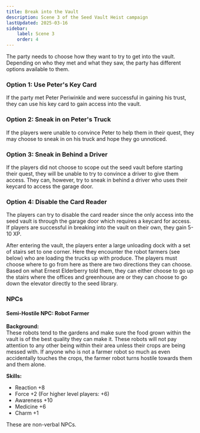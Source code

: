 ```yaml
---
title: Break into the Vault
description: Scene 3 of the Seed Vault Heist campaign
lastUpdated: 2025-03-16
sidebar:
    label: Scene 3
    order: 4
---
```


The party needs to choose how they want to try to get into the vault. Depending on who they met and what they saw, the party has different options available to them.

### Option 1: Use Peter's Key Card
If the party met Peter Periwinkle and were successful in gaining his trust, they can use his key card to gain access into the vault.

### Option 2: Sneak in on Peter's Truck
If the players were unable to convince Peter to help them in their quest, they may choose to sneak in on his truck and hope they go unnoticed.

### Option 3: Sneak in Behind a Driver
If the players did not choose to scope out the seed vault before starting their quest, they will be unable to try to convince a driver to give them access. They can, however, try to sneak in behind a driver who uses their keycard to access the garage door.

### Option 4: Disable the Card Reader
The players can try to disable the card reader since the only access into the seed vault is through the garage door which requires a keycard for access. If players are successful in breaking into the vault on their own, they gain 5-10 XP.

After entering the vault, the players enter a large unloading dock with a set of stairs set to one corner. Here they encounter the robot farmers (see below) who are loading the trucks up with produce. The players must choose where to go from here as there are two directions they can choose. Based on what Ernest Elderberry told them, they can either choose to go up the stairs where the offices and greenhouse are or they can choose to go down the elevator directly to the seed library.

### NPCs
#### Semi-Hostile NPC: Robot Farmer

**Background:**  
These robots tend to the gardens and make sure the food grown within the vault is of the best quality they can make it. These robots will not pay attention to any other being within their area unless their crops are being messed with. If anyone who is not a farmer robot so much as even accidentally touches the crops, the farmer robot turns hostile towards them and them alone.

**Skills:**
- Reaction +8
- Force +2 (For higher level players: +6)
- Awareness +10
- Medicine +6
- Charm +1

These are non-verbal NPCs.